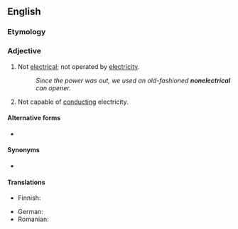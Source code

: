 ==English==

===Etymology===
{{prefix|en|non|electrical}}

===Adjective===
{{en-adj|-}}

# Not [[electrical]]; not operated by [[electricity]].
#: ''Since the power was out, we used an old-fashioned '''nonelectrical''' can opener.''
# Not capable of [[conduct]]ing electricity.

====Alternative forms====
* {{l|en|non-electrical}}

====Synonyms====
* {{l|en|nonelectric}}

====Translations====
{{trans-top|not electrical}}
* Finnish: {{t-needed|fi}}
{{trans-mid}}
* German: {{t|de|nichtelektrisch}}
* Romanian: {{t|ro|neelectric}}
{{trans-bottom}}